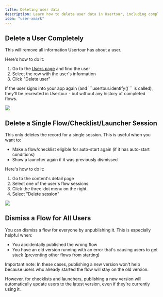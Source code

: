 ```yaml
---
title: Deleting user data
description: Learn how to delete user data in Usertour, including complete user deletion, resetting individual flow sessions, and dismissing flows for all users.
icon: "user-xmark"
---
```



## Delete a User Completely

This will remove all information Usertour has about a user.

Here's how to do it:
1. Go to the [Users page](https://app.usertour.io/env/1/users) and find the user 
2. Select the row with the user's information
3. Click "Delete user"

<Tip>
If the user signs into your app again (and ```usertour.identify()``` is called), they'll be recreated in Usertour - but without any history of completed flows.
</Tip>

![](/images/user-delete-3.png)

## Delete a Single Flow/Checklist/Launcher Session

This only deletes the record for a single session. This is useful when you want to:
- Make a flow/checklist eligible for auto-start again (if it has auto-start conditions)
- Show a launcher again if it was previously dismissed

Here's how to do it:
1. Go to the content's detail page
2. Select one of the user's flow sessions
3. Click the three-dot menu on the right
4. Select "Delete session"

![](/images/user-delete-2.png)

## Dismiss a Flow for All Users

You can dismiss a flow for everyone by unpublishing it. This is especially helpful when:
- You accidentally published the wrong flow
- You have an old version running with an error that's causing users to get stuck (preventing other flows from starting)

Important note: In these cases, publishing a new version won't help because users who already started the flow will stay on the old version.

However, for checklists and launchers, publishing a new version will automatically update users to the latest version, even if they're currently using it.